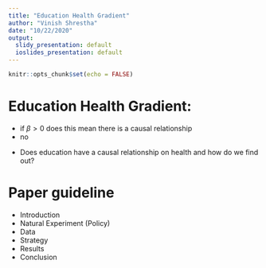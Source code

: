 ```yaml
---
title: "Education Health Gradient"
author: "Vinish Shrestha"
date: "10/22/2020"
output:
  slidy_presentation: default
  ioslides_presentation: default
---
```


```r
knitr::opts_chunk$set(echo = FALSE)
```

# Education Health Gradient: 
\begin{equation}
health = \alpha + \beta education + \epsilon 
\end{equation}

- if $\beta>0$ does this mean there is a causal relationship
- no

\begin{equation}
health = \alpha + \beta education + \kappa income + \sigma riskpref + \epsilon 
\end{equation}

- Does education have a causal relationship on health and how do we find out?

# Paper guideline
- Introduction
- Natural Experiment (Policy)
- Data
- Strategy
- Results 
- Conclusion